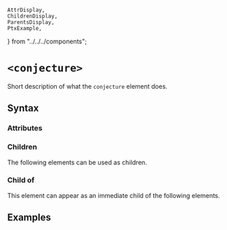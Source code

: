     AttrDisplay,
    ChildrenDisplay,
    ParentsDisplay,
    PtxExample,
} from "../../../components";

# `<conjecture>`

Short description of what the `conjecture` element does.

## Syntax

### Attributes

<AttrDisplay name="conjecture" />

### Children

The following elements can be used as children.

<ChildrenDisplay name="conjecture" />

### Child of

This element can appear as an immediate child of the following elements.

<ParentsDisplay name="conjecture" />

## Examples

    